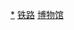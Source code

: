 {{Categories by country|nocat}}

[[Category:铁路博物馆|*]]
[[Category:各国交通博物馆|铁路]]
[[Category:各国铁路史|博物馆]]